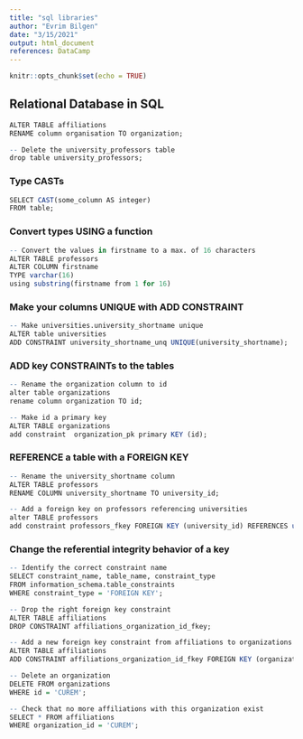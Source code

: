 ```yaml
---
title: "sql libraries"
author: "Evrim Bilgen"
date: "3/15/2021"
output: html_document
references: DataCamp
---
```


```r
knitr::opts_chunk$set(echo = TRUE)
```

## Relational Database in SQL



```r

ALTER TABLE affiliations
RENAME column organisation TO organization;

-- Delete the university_professors table
drop table university_professors;


```

### Type CASTs


```r

SELECT CAST(some_column AS integer)
FROM table;

```

### Convert types USING a function

```r

-- Convert the values in firstname to a max. of 16 characters
ALTER TABLE professors 
ALTER COLUMN firstname 
TYPE varchar(16)
using substring(firstname from 1 for 16)

```

### Make your columns UNIQUE with ADD CONSTRAINT

```r

-- Make universities.university_shortname unique
ALTER table universities
ADD CONSTRAINT university_shortname_unq UNIQUE(university_shortname);
```

### ADD key CONSTRAINTs to the tables

```r

-- Rename the organization column to id
alter table organizations
rename column organization TO id;

-- Make id a primary key
ALTER TABLE organizations
add constraint  organization_pk primary KEY (id);

```

### REFERENCE a table with a FOREIGN KEY

```r

-- Rename the university_shortname column
ALTER TABLE professors
RENAME COLUMN university_shortname TO university_id;

-- Add a foreign key on professors referencing universities
alter TABLE professors
add constraint professors_fkey FOREIGN KEY (university_id) REFERENCES universities (id);

```

### Change the referential integrity behavior of a key

```r

-- Identify the correct constraint name
SELECT constraint_name, table_name, constraint_type
FROM information_schema.table_constraints
WHERE constraint_type = 'FOREIGN KEY';

-- Drop the right foreign key constraint
ALTER TABLE affiliations
DROP CONSTRAINT affiliations_organization_id_fkey;

-- Add a new foreign key constraint from affiliations to organizations which cascades deletion
ALTER TABLE affiliations
ADD CONSTRAINT affiliations_organization_id_fkey FOREIGN KEY (organization_id) REFERENCES organizations (id) ON DELETE CASCADE;

-- Delete an organization 
DELETE FROM organizations 
WHERE id = 'CUREM';

-- Check that no more affiliations with this organization exist
SELECT * FROM affiliations
WHERE organization_id = 'CUREM';

```


